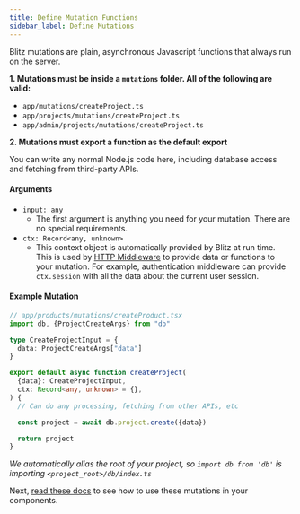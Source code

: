 ```yaml
---
title: Define Mutation Functions
sidebar_label: Define Mutations
---
```


Blitz mutations are plain, asynchronous Javascript functions that always run on the server.

**1. Mutations must be inside a `mutations` folder. All of the following are valid:**

- `app/mutations/createProject.ts`
- `app/projects/mutations/createProject.ts`
- `app/admin/projects/mutations/createProject.ts`

**2. Mutations must export a function as the default export**

You can write any normal Node.js code here, including database access and fetching from third-party APIs.

#### Arguments

- `input: any`
  - The first argument is anything you need for your mutation. There are no special requirements.
- `ctx: Record<any, unknown>`
  - This context object is automatically provided by Blitz at run time. This is used by [HTTP Middleware](./middleware.mdx) to provide data or functions to your mutation. For example, authentication middleware can provide `ctx.session` with all the data about the current user session.

#### Example Mutation

```ts
// app/products/mutations/createProduct.tsx
import db, {ProjectCreateArgs} from "db"

type CreateProjectInput = {
  data: ProjectCreateArgs["data"]
}

export default async function createProject(
  {data}: CreateProjectInput,
  ctx: Record<any, unknown> = {},
) {
  // Can do any processing, fetching from other APIs, etc

  const project = await db.project.create({data})

  return project
}
```

_We automatically alias the root of your project, so `import db from 'db'` is importing `<project_root>/db/index.ts`_

Next, [read these docs](./mutation-usage) to see how to use these mutations in your components.
